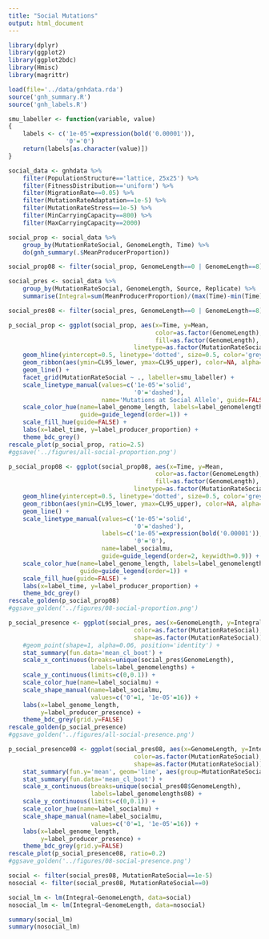 ```yaml
---
title: "Social Mutations"
output: html_document
---
```


```r
library(dplyr)
library(ggplot2)
library(ggplot2bdc)
library(Hmisc)
library(magrittr)

load(file='../data/gnhdata.rda')
source('gnh_summary.R')
source('gnh_labels.R')

smu_labeller <- function(variable, value)                                     
{                                                                               
    labels <- c('1e-05'=expression(bold('0.00001')),                
                '0'='0')                               
    return(labels[as.character(value)])                                                       
}

```

```r
social_data <- gnhdata %>%
    filter(PopulationStructure=='lattice, 25x25') %>%
    filter(FitnessDistribution=='uniform') %>%
    filter(MigrationRate==0.05) %>%
    filter(MutationRateAdaptation==1e-5) %>%
    filter(MutationRateStress==1e-5) %>%
    filter(MinCarryingCapacity==800) %>%
    filter(MaxCarryingCapacity==2000)
```

```r
social_prop <- social_data %>%
    group_by(MutationRateSocial, GenomeLength, Time) %>%
    do(gnh_summary(.$MeanProducerProportion))

social_prop08 <- filter(social_prop, GenomeLength==0 | GenomeLength==8)

social_pres <- social_data %>%
    group_by(MutationRateSocial, GenomeLength, Source, Replicate) %>%
    summarise(Integral=sum(MeanProducerProportion)/(max(Time)-min(Time)))

social_pres08 <- filter(social_pres, GenomeLength==0 | GenomeLength==8)
```

```r
p_social_prop <- ggplot(social_prop, aes(x=Time, y=Mean,
                                         color=as.factor(GenomeLength),
                                         fill=as.factor(GenomeLength),
                                   linetype=as.factor(MutationRateSocial))) +
    geom_hline(yintercept=0.5, linetype='dotted', size=0.5, color='grey70') +   
    geom_ribbon(aes(ymin=CL95_lower, ymax=CL95_upper), color=NA, alpha=0.2) +   
    geom_line() +
    facet_grid(MutationRateSocial ~ ., labeller=smu_labeller) +
    scale_linetype_manual(values=c('1e-05'='solid',
                                   '0'='dashed'),
                          name='Mutations at Social Allele', guide=FALSE) +
    scale_color_hue(name=label_genome_length, labels=label_genomelengths, 
                    guide=guide_legend(order=1)) +
    scale_fill_hue(guide=FALSE) +
    labs(x=label_time, y=label_producer_proportion) +
    theme_bdc_grey()
rescale_plot(p_social_prop, ratio=2.5)
#ggsave('../figures/all-social-proportion.png')
```

```r
p_social_prop08 <- ggplot(social_prop08, aes(x=Time, y=Mean,
                                         color=as.factor(GenomeLength),
                                         fill=as.factor(GenomeLength),
                                   linetype=as.factor(MutationRateSocial))) +
    geom_hline(yintercept=0.5, linetype='dotted', size=0.5, color='grey70') +   
    geom_ribbon(aes(ymin=CL95_lower, ymax=CL95_upper), color=NA, alpha=0.2) +   
    geom_line() +
    scale_linetype_manual(values=c('1e-05'='solid',
                                   '0'='dashed'),
                          labels=c('1e-05'=expression(bold('0.00001')),
                                   '0'='0'),
                          name=label_socialmu,
                          guide=guide_legend(order=2, keywidth=0.9)) +
    scale_color_hue(name=label_genome_length, labels=label_genomelengths08,
                    guide=guide_legend(order=1)) +
    scale_fill_hue(guide=FALSE) +
    labs(x=label_time, y=label_producer_proportion) +
    theme_bdc_grey()
rescale_golden(p_social_prop08)
#ggsave_golden('../figures/08-social-proportion.png')
```


```r
p_social_presence <- ggplot(social_pres, aes(x=GenomeLength, y=Integral,
                                   color=as.factor(MutationRateSocial),
                                   shape=as.factor(MutationRateSocial))) +
    #geom_point(shape=1, alpha=0.06, position='identity') +
    stat_summary(fun.data='mean_cl_boot') +
    scale_x_continuous(breaks=unique(social_pres$GenomeLength),
                       labels=label_genomelengths) +
    scale_y_continuous(limits=c(0,0.1)) +
    scale_color_hue(name=label_socialmu) +
    scale_shape_manual(name=label_socialmu, 
                       values=c('0'=1, '1e-05'=16)) +
    labs(x=label_genome_length,
         y=label_producer_presence) +
    theme_bdc_grey(grid.y=FALSE)
rescale_golden(p_social_presence)
#ggsave_golden('../figures/all-social-presence.png')
```

```r
p_social_presence08 <- ggplot(social_pres08, aes(x=GenomeLength, y=Integral,
                                   color=as.factor(MutationRateSocial),
                                   shape=as.factor(MutationRateSocial))) +
    stat_summary(fun.y='mean', geom='line', aes(group=MutationRateSocial)) +
    stat_summary(fun.data='mean_cl_boot') +
    scale_x_continuous(breaks=unique(social_pres08$GenomeLength),
                       labels=label_genomelengths08) +
    scale_y_continuous(limits=c(0,0.1)) +
    scale_color_hue(name=label_socialmu) +
    scale_shape_manual(name=label_socialmu, 
                       values=c('0'=1, '1e-05'=16)) +
    labs(x=label_genome_length,
         y=label_producer_presence) +
    theme_bdc_grey(grid.y=FALSE)
rescale_plot(p_social_presence08, ratio=0.2)
#ggsave_golden('../figures/08-social-presence.png')
```

```r
social <- filter(social_pres08, MutationRateSocial==1e-5)
nosocial <- filter(social_pres08, MutationRateSocial==0)

social_lm <- lm(Integral~GenomeLength, data=social)
nosocial_lm <- lm(Integral~GenomeLength, data=nosocial)

summary(social_lm)
summary(nosocial_lm)
```
